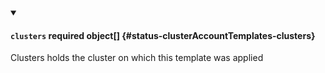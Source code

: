 


<details className="config-field" data-expandable="true" open>
<summary>

#### `clusters` <span className="config-field-required" data-required="false">required</span> <span className="config-field-type">object[]</span> <span className="config-field-default"></span> <span className="config-field-enum"></span> {#status-clusterAccountTemplates-clusters}

Clusters holds the cluster on which this template was applied

</summary>

<PartialClustersreference />


</details>
